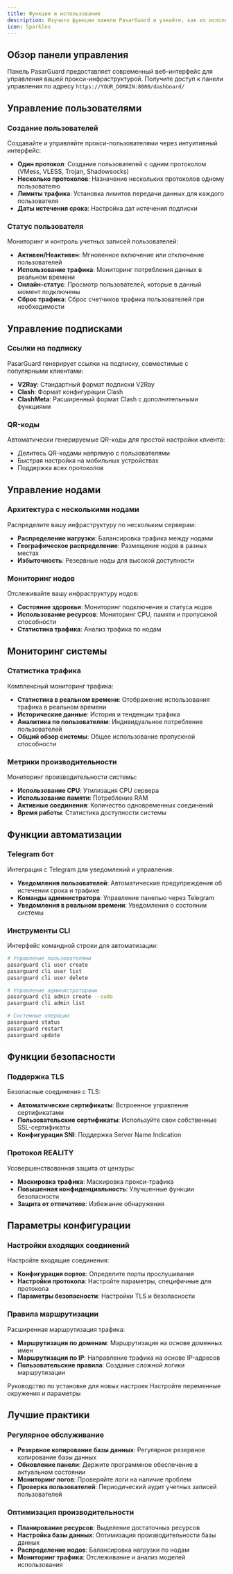 ```yaml
---
title: Функции и использование
description: Изучите функции панели PasarGuard и узнайте, как их использовать
icon: Sparkles
---
```


## Обзор панели управления

Панель PasarGuard предоставляет современный веб-интерфейс для управления вашей прокси-инфраструктурой. Получите доступ к панели управления по адресу `https://YOUR_DOMAIN:8000/dashboard/`

## Управление пользователями

### Создание пользователей

Создавайте и управляйте прокси-пользователями через интуитивный интерфейс:

- **Один протокол**: Создание пользователей с одним протоколом (VMess, VLESS, Trojan, Shadowsocks)
- **Несколько протоколов**: Назначение нескольких протоколов одному пользователю
- **Лимиты трафика**: Установка лимитов передачи данных для каждого пользователя
- **Даты истечения срока**: Настройка дат истечения подписки

### Статус пользователя

Мониторинг и контроль учетных записей пользователей:

- **Активен/Неактивен**: Мгновенное включение или отключение пользователей
- **Использование трафика**: Мониторинг потребления данных в реальном времени
- **Онлайн-статус**: Просмотр пользователей, которые в данный момент подключены
- **Сброс трафика**: Сброс счетчиков трафика пользователей при необходимости

## Управление подписками

### Ссылки на подписку

PasarGuard генерирует ссылки на подписку, совместимые с популярными клиентами:

- **V2Ray**: Стандартный формат подписки V2Ray
- **Clash**: Формат конфигурации Clash
- **ClashMeta**: Расширенный формат Clash с дополнительными функциями

### QR-коды

Автоматически генерируемые QR-коды для простой настройки клиента:

- Делитесь QR-кодами напрямую с пользователями
- Быстрая настройка на мобильных устройствах
- Поддержка всех протоколов

## Управление нодами

### Архитектура с несколькими нодами

Распределите вашу инфраструктуру по нескольким серверам:

- **Распределение нагрузки**: Балансировка трафика между нодами
- **Географическое распределение**: Размещение нодов в разных местах
- **Избыточность**: Резервные ноды для высокой доступности

### Мониторинг нодов

Отслеживайте вашу инфраструктуру нодов:

- **Состояние здоровья**: Мониторинг подключения и статуса нодов
- **Использование ресурсов**: Мониторинг CPU, памяти и пропускной способности
- **Статистика трафика**: Анализ трафика по нодам

## Мониторинг системы

### Статистика трафика

Комплексный мониторинг трафика:

- **Статистика в реальном времени**: Отображение использования трафика в реальном времени
- **Исторические данные**: История и тенденции трафика
- **Аналитика по пользователям**: Индивидуальное потребление пользователей
- **Общий обзор системы**: Общее использование пропускной способности

### Метрики производительности

Мониторинг производительности системы:

- **Использование CPU**: Утилизация CPU сервера
- **Использование памяти**: Потребление RAM
- **Активные соединения**: Количество одновременных соединений
- **Время работы**: Статистика доступности системы

## Функции автоматизации

### Telegram бот

Интеграция с Telegram для уведомлений и управления:

- **Уведомления пользователей**: Автоматические предупреждения об истечении срока и трафике
- **Команды администратора**: Управление панелью через Telegram
- **Уведомления в реальном времени**: Уведомления о состоянии системы

### Инструменты CLI

Интерфейс командной строки для автоматизации:

```bash
# Управление пользователями
pasarguard cli user create
pasarguard cli user list
pasarguard cli user delete

# Управление администраторами
pasarguard cli admin create --sudo
pasarguard cli admin list

# Системные операции
pasarguard status
pasarguard restart
pasarguard update
```

## Функции безопасности

### Поддержка TLS

Безопасные соединения с TLS:

- **Автоматические сертификаты**: Встроенное управление сертификатами
- **Пользовательские сертификаты**: Используйте свои собственные SSL-сертификаты
- **Конфигурация SNI**: Поддержка Server Name Indication

### Протокол REALITY

Усовершенствованная защита от цензуры:

- **Маскировка трафика**: Маскировка прокси-трафика
- **Повышенная конфиденциальность**: Улучшенные функции безопасности
- **Защита от отпечатков**: Избежание обнаружения

## Параметры конфигурации

### Настройки входящих соединений

Настройте входящие соединения:

- **Конфигурация портов**: Определите порты прослушивания
- **Настройки протокола**: Настройте параметры, специфичные для протокола
- **Параметры безопасности**: Настройки TLS и безопасности

### Правила маршрутизации

Расширенная маршрутизация трафика:

- **Маршрутизация по доменам**: Маршрутизация на основе доменных имен
- **Маршрутизация по IP**: Направление трафика на основе IP-адресов
- **Пользовательские правила**: Создание сложной логики маршрутизации

<Cards>
  <Card title="Установка" href="/panel/installation">
    Руководство по установке для новых настроек
  </Card>

  <Card title="Конфигурация" href="/panel/configuration">
    Настройте переменные окружения и параметры
  </Card>
</Cards>

## Лучшие практики

### Регулярное обслуживание

- **Резервное копирование базы данных**: Регулярное резервное копирование базы данных
- **Обновление панели**: Держите программное обеспечение в актуальном состоянии
- **Мониторинг логов**: Проверяйте логи на наличие проблем
- **Проверка пользователей**: Периодический аудит учетных записей пользователей

### Оптимизация производительности

- **Планирование ресурсов**: Выделение достаточных ресурсов
- **Настройка базы данных**: Оптимизация производительности базы данных
- **Распределение нодов**: Балансировка нагрузки по нодам
- **Мониторинг трафика**: Отслеживание и анализ моделей использования

